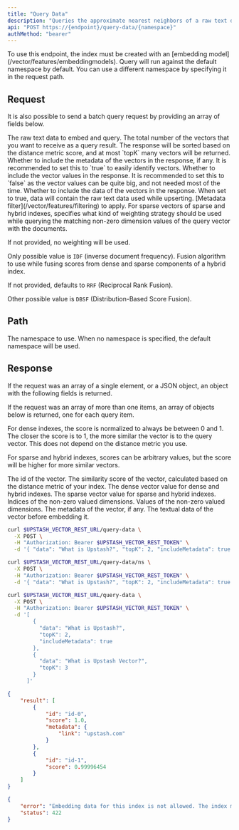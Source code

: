 ```yaml
---
title: "Query Data"
description: "Queries the approximate nearest neighbors of a raw text data after embedding it."
api: "POST https://{endpoint}/query-data/{namespace}"
authMethod: "bearer"
---
```


<Warning>
  To use this endpoint, the index must be created with an [embedding model](/vector/features/embeddingmodels).
</Warning>

<Tip>
  Query will run against the default namespace by default.
  You can use a different namespace by specifying it in the request path.
</Tip>

## Request

It is also possible to send a batch query request by providing an array
of fields below.

<ParamField body="data" name="data" type="string" required>
  The raw text data to embed and query.
</ParamField>
<ParamField body="topK" type="number" required default="10">
  The total number of the vectors that you want to receive as a query
  result. The response will be sorted based on the distance metric score,
  and at most `topK` many vectors will be returned.
</ParamField>
<ParamField body="includeMetadata" type="boolean" default="false">
  Whether to include the metadata of the vectors in the response, if any.
  It is recommended to set this to `true` to easily identify vectors.
</ParamField>
<ParamField body="includeVectors" type="boolean" default="false">
  Whether to include the vector values in the response.
  It is recommended to set this to `false` as the vector values can be
  quite big, and not needed most of the time.
</ParamField>
<ParamField body="includeData" type="boolean" default="false">
  Whether to include the data of the vectors in the response.
  When set to true, data will contain the raw text data used
  while upserting.
</ParamField>
<ParamField body="filter" type="string" default="">
  [Metadata filter](/vector/features/filtering) to apply.
</ParamField>
<ParamField body="weightingStrategy" type="string">
  For sparse vectors of sparse and hybrid indexes, specifies what kind of
  weighting strategy should be used while querying the matching non-zero
  dimension values of the query vector with the documents.

  If not provided, no weighting will be used.

  Only possible value is `IDF` (inverse document frequency).
</ParamField>
<ParamField body="fusionAlgorithm" type="string">
  Fusion algorithm to use while fusing scores
  from dense and sparse components of a hybrid index.

  If not provided, defaults to `RRF` (Reciprocal Rank Fusion).

  Other possible value is `DBSF` (Distribution-Based Score Fusion).
</ParamField>

## Path

<ParamField path="namespace" type="string" default="">
  The namespace to use.
  When no namespace is specified, the default namespace will be used.
</ParamField>

## Response

If the request was an array of a single element, or a JSON object,
an object with the following fields is returned.

If the request was an array of more than one items, an array of
objects below is returned, one for each query item.

<Note>
  For dense indexes, the score is normalized to always be between 0 and 1.
  The closer the score is to 1, the more similar the vector is to the query vector.
  This does not depend on the distance metric you use.

  For sparse and hybrid indexes, scores can be arbitrary values, but the score
  will be higher for more similar vectors.
</Note>

<ResponseField name="Scores" type="Object[]">
  <Expandable defaultOpen="true">
    <ResponseField name="id" type="string" required>
      The id of the vector.
    </ResponseField>
    <ResponseField name="score" type="number" required>
      The similarity score of the vector, calculated based on the distance metric of your index.
    </ResponseField>
    <ResponseField name="vector" type="number[]">
      The dense vector value for dense and hybrid indexes.
    </ResponseField>
    <ResponseField name="sparseVector" type="Object[]">
      The sparse vector value for sparse and hybrid indexes.
      <Expandable defaultOpen="true">
        <ResponseField name="indices" type="number[]">
          Indices of the non-zero valued dimensions.
        </ResponseField>
        <ResponseField name="values" type="number[]">
          Values of the non-zero valued dimensions.
        </ResponseField>
      </Expandable>
    </ResponseField>
    <ResponseField name="metadata" type="Object">
      The metadata of the vector, if any.
    </ResponseField>
    <ResponseField name="data" type="string">
      The textual data of the vector before embedding it.
    </ResponseField>
  </Expandable>
</ResponseField>

<RequestExample>

```sh curl
curl $UPSTASH_VECTOR_REST_URL/query-data \
  -X POST \
  -H "Authorization: Bearer $UPSTASH_VECTOR_REST_TOKEN" \
  -d '{ "data": "What is Upstash?", "topK": 2, "includeMetadata": true }'
```

```sh curl (Namespace)
curl $UPSTASH_VECTOR_REST_URL/query-data/ns \
  -X POST \
  -H "Authorization: Bearer $UPSTASH_VECTOR_REST_TOKEN" \
  -d '{ "data": "What is Upstash?", "topK": 2, "includeMetadata": true }'
```

```sh curl (Batch Query)
curl $UPSTASH_VECTOR_REST_URL/query-data \
  -X POST \
  -H "Authorization: Bearer $UPSTASH_VECTOR_REST_TOKEN" \
  -d '[
        {
          "data": "What is Upstash?",
          "topK": 2,
          "includeMetadata": true
        },
        {
          "data": "What is Upstash Vector?",
          "topK": 3
        }
      ]'
```

</RequestExample>

<ResponseExample>

```json 200 OK
{
    "result": [
        {
            "id": "id-0",
            "score": 1.0,
            "metadata": {
                "link": "upstash.com"
            }
        },
        {
            "id": "id-1",
            "score": 0.99996454
        }
    ]
}
```

```json 422 Unprocessable Entity
{
    "error": "Embedding data for this index is not allowed. The index must be created with an embedding model to use it.",
    "status": 422
}
```

</ResponseExample>
